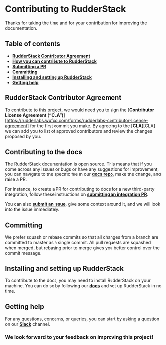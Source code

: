 # Contributing to RudderStack

Thanks for taking the time and for your contribution for improving the documentation.

## Table of contents

- [**RudderStack Contributor Agreement**](#rudderstack-contributor-agreement)
- [**How you can contribute to RudderStack**](#how-you-can-contribute-to-rudderstack)
- [**Submitting a PR**](#submitting-a-pull-request)
- [**Committing**](#committing)
- [**Installing and setting up RudderStack**](#installing-and-setting-up-rudderstack)
- [**Getting help**](#getting-help)

## RudderStack Contributor Agreement

To contribute to this project, we would need you to sign the [**Contributor License Agreement (“CLA”)**][https://rudderlabs.wufoo.com/forms/rudderlabs-contributor-license-agreement] for the first commit you make. By agreeing to the [**CLA**][CLA]
we can add you to list of approved contributors and review the changes proposed by you.

## Contributing to the docs

The RudderStack documentation is open source. This means that if you come across any issues or bugs or have any suggestions for improvement, you can navigate to the specific file in our [**docs repo**](https://github.com/rudderlabs/rudderstack-docs), make the change, and raise a PR.

For instance, to create a PR for contributing to docs for a new third-party integration, follow these instructions on [**submitting an integration PR**](https://docs.rudderstack.com/user-guides/how-to-guides/how-to-submit-an-integration-pull-request).

You can also [**submit an issue**](https://github.com/rudderlabs/rudder-server/issues/new), give some context around it, and we will look into the issue immediately.

## Committing

We prefer squash or rebase commits so that all changes from a branch are committed to master as a single commit. All pull requests are squashed when merged, but rebasing prior to merge gives you better control over the commit message.

## Installing and setting up RudderStack

To contribute to the docs, you may need to install RudderStack on your machine. You can do so by following our [**docs**](https://docs.rudderstack.com/get-started/installing-and-setting-up-rudderstack) and set up RudderStack in no time.

## Getting help

For any questions, concerns, or queries, you can start by asking a question on our [**Slack**](https://rudderstack.com/join-rudderstack-slack-community/) channel.

### We look forward to your feedback on improving this project!

